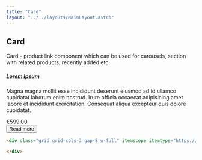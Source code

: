 ```yaml
---
title: "Card"
layout: "../../layouts/MainLayout.astro"
---
```


## Card

Card - product link component which can be used for carousels, section with related products, recently added etc.

<div class="component-preview">
  <div class="grid grid-cols-3 gap-8 w-full" itemscope itemtype="https://schema.org/ItemList">
    <Card imgAlt="Image Alt" imgSrc="https://img.freepik.com/free-photo/beautiful-green-landscape-with-plantations-trees-cloudy-sky_181624-42918.jpg?w=826&t=st=1706315168~exp=1706315768~hmac=ed7872d0924dbda4322a3d346eef282edd77db3673fc209c933b02e37c29f9ac" >
        <a href="#">
            <h5 class="mb-2 text-2xl font-bold tracking-tight text-gray-900 dark:text-white leading-none">Lorem Ipsum</h5>
        </a>
        <p class="mb-3 font-normal text-gray-700 dark:text-gray-400">
          Magna magna mollit esse incididunt deserunt eiusmod ad id ullamco cupidatat laborum enim nostrud. Irure officia occaecat adipisicing amet labore et incididunt exercitation. Consequat aliqua excepteur duis dolore cupidatat.
        </p>
        <div class="flex items-center justify-between mb-4">
          <span class="text-2xl font-bold text-gray-900 dark:text-white">€599.00</span>
        </div>
        <Button tertiary href="#">
          Read more
          <Icon name="flowbite:arrow-right-outline" class="ml-2 text-2xl leading-none" />
        </Button>
    </Card>
  </div>
</div>

```html
<div class="grid grid-cols-3 gap-8 w-full" itemscope itemtype="https://schema.org/ItemList">

</div>
```


